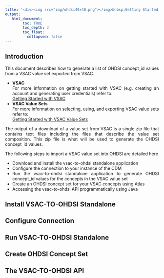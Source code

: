 ---
title: '<div><img src="img/ohdsi40x40.png"></img>&nbsp;Getting Started with VSAC to OHDSI</div>'
output:
   html_document:
        toc: TRUE
        toc_depth: 3
        toc_float:
          collapsed: false
---

## Introduction

<div style="text-align: justify;">
  <p>
    This document describes how to generate a list of OHDSI concept_id values 
    from a VSAC value set exported from VSAC. 
    <ul>
      <li>
        <b>VSAC</b><br/>
        For more information on getting started with VSAC 
        (e.g. creating an account and generating user credentials) refer to: <br/> 
        <a href="./getting-started-vsac.html" />Getting Started with VSAC</a> 
      </li>
      <li>
        <b>VSAC Value Sets</b><br/>
        For more information on selecting, using, and exporting VSAC value sets refer to: <br/>
        <a href="./getting-started-vsac-value-sets.html">Getting Started with VSAC Value Sets</a> 
      </li>
    </ul>
    The output of a download of a value set from VSAC is a single zip file 
    that contains text files including the files that describe the value set composition. 
    This zip file is what will be used to generate the OHDSI concept_id values. 
  </p>
  <p>
    The following steps to import a VSAC value set into OHDSI are detailed here
    <ul>
      <li>
        Download and install the vsac-to-ohdsi standalone application
      </li>
      <li>
        Configure the connection to your instance of the CDM
      </li>
      <li>
        Run the vsac-to-ohdsi standalone application 
        to generate OHDSI concept_id values for the concepts in the VSAC value set
      </li>
      <li>
        Create an OHDSI concept set for your VSAC concepts using Atlas
      </li>
      <li>
        Accessing the vsac-to-ohdsi API programmatically using Java
      </li>
    </ul>
  </p>
</div>

<!---
*
* Install vsac-to-ohdsi Standalone
*
* -->

## Install VSAC-TO-OHDSI Standalone

<div style="text-align: justify;">
</div>

<!---
*
* Configure Connection
*
* -->

## Configure Connection

<div style="text-align: justify;">
</div>

<!---
*
* Run VSAC-TO-OHDSI Standalone
*
* -->

## Run VSAC-TO-OHDSI Standalone

<div style="text-align: justify;">
</div>

<!---
*
* Create OHDSI Concept Set
*
* -->

## Create OHDSI Concept Set

<div style="text-align: justify;">
</div>

<!---
*
* The VSAC-TO-OHDSI API
*
* -->

## The VSAC-TO-OHDSI API

<div style="text-align: justify;">
</div>

